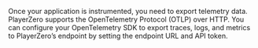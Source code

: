 Once your application is instrumented, you need to export telemetry data. PlayerZero supports the OpenTelemetry Protocol (OTLP) over HTTP. You can configure your OpenTelemetry SDK to export traces, logs, and metrics to PlayerZero’s endpoint by setting the endpoint URL and API token.
